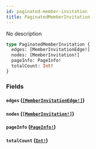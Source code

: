 ```yaml
---
id: paginated-member-invitation
title: PaginatedMemberInvitation
---
```


No description

```graphql
type PaginatedMemberInvitation {
  edges: [MemberInvitationEdge!]
  nodes: [MemberInvitation!]
  pageInfo: PageInfo!
  totalCount: Int!
}
```

### Fields

#### `edges` ([`[MemberInvitationEdge!]`](/docs/graphql/objects/member-invitation-edge))

#### `nodes` ([`[MemberInvitation!]`](/docs/graphql/objects/member-invitation))

#### `pageInfo` ([`PageInfo!`](/docs/graphql/objects/page-info))

#### `totalCount` ([`Int!`](/docs/graphql/scalars/int))
